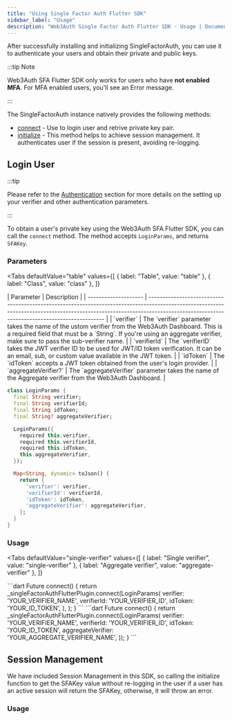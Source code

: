 ```yaml
---
title: "Using Single Factor Auth Flutter SDK"
sidebar_label: "Usage"
description: "Web3Auth Single Factor Auth Flutter SDK - Usage | Documentation - Web3Auth"
---
```




After successfully installing and initializing SingleFactorAuth, you can use it to authenticate your
users and obtain their private and public keys.

:::tip Note

Web3Auth SFA Flutter SDK only works for users who have **not enabled MFA**. For MFA enabled users,
you'll see an Error message.

:::

The SingleFactorAuth instance natively provides the following methods:

- [connect](#login-user) - Use to login user and retrive private key pair.
- [initialize](#session-management) - This method helps to achieve session management. It
  authenticates user if the session is present, avoiding re-logging.

## Login User

:::tip

Please refer to the [Authentication](./authentication) section for more details on the setting up
your verifier and other authentication parameters.

:::

To obtain a user's private key using the Web3Auth SFA Flutter SDK, you can call the `connect`
method. The method accepts `LoginParams`, and returns `SFAKey`.

### Parameters

<Tabs
  defaultValue="table"
  values={[
    { label: "Table", value: "table" },
    { label: "Class", value: "class" },
  ]}
>

<TabItem value="table">
| Parameter            | Description                                                                                                                                                                                                                |
| -------------------- | -------------------------------------------------------------------------------------------------------------------------------------------------------------------------------------------------------------------------- |
| `verifier`           | The `verifier` parameter takes the name of the ustom verifier from the Web3Auth Dashboard. This is a required field that must be a `String`. If you're using an aggregate verifier, make sure to pass the sub-verifier name.  |
| `verifierId`         | The `verifierID` takes the JWT verifier ID to be used for JWT/ID token verification. It can be an email, sub, or custom value available in the JWT token.                                                                           |
| `idToken`            | The `idToken` accepts a JWT token obtained from the user's login provider.                                                                                                                                                 |
| `aggregateVerifier?` | The `aggregateVerifier` parameter takes the name of the Aggregate verifier from the Web3Auth Dashboard.                                                                                                                        |

</TabItem>

<TabItem value="class">

```dart
class LoginParams {
  final String verifier;
  final String verifierId;
  final String idToken;
  final String? aggregateVerifier;

  LoginParams({
    required this.verifier,
    required this.verifierId,
    required this.idToken,
    this.aggregateVerifier,
  });

  Map<String, dynamic> toJson() {
    return {
      'verifier': verifier,
      'verifierId': verifierId,
      'idToken': idToken,
      'aggregateVerifier': aggregateVerifier,
    };
  }
}
```

</TabItem>
</Tabs>

### Usage

<Tabs
  defaultValue="single-verifier"
  values={[
    { label: "Single verifier", value: "single-verifier" },
    { label: "Aggregate verifier", value: "aggregate-verifier" },
  ]}
>

<TabItem value="single-verifier">
```dart
Future<SFAKey> connect() {
  return _singleFactorAuthFlutterPlugin.connect(LoginParams(
    verifier: 'YOUR_VERIFIER_NAME',
    verifierId: 'YOUR_VERIFIER_ID',
    idToken: 'YOUR_ID_TOKEN',
    ),
  );
}
```
</TabItem>
<TabItem value="aggregate-verifier">
```dart
Future<SFAKey> connect() {
  return _singleFactorAuthFlutterPlugin.connect(LoginParams(
    verifier: 'YOUR_VERIFIER_NAME',
    verifierId: 'YOUR_VERIFIER_ID',
    idToken: 'YOUR_ID_TOKEN',
    aggregateVerifier: 'YOUR_AGGREGATE_VERIFIER_NAME',
  ));
}
```
</TabItem>
</Tabs>

## Session Management

We have included Session Management in this SDK, so calling the initialize function to get the
SFAKey value without re-logging in the user if a user has an active session will return the SFAKey,
otherwise, it will throw an error.

### Usage

<SessionManagement />
